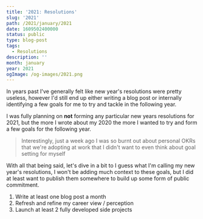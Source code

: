 ```yaml
---
title: '2021: Resolutions'
slug: '2021'
path: /2021/january/2021
date: 1609502400000
status: public
type: blog-post
tags:
  - Resolutions
description: ''
month: january
year: 2021
ogImage: /og-images/2021.png
---
```



In years past I've generally felt like new year's resolutions were pretty
useless, however I'd still end up either writing a blog post or internally
identifying a few goals for me to try and tackle in the following year.

I was fully planning on **not** forming any particular new years resolutions for
2021, but the more I <Link href="/blog/2020/december/2020">wrote about my
2020</Link> the more I wanted to try and form a few goals for the following
year.

> Interestingly, just a week ago I was so burnt out about personal OKRs that
> we're adopting at work that I didn't want to even think about goal setting for
> myself

With all that being said, let's dive in a bit to I guess what I'm calling my new
year's resolutions, I won't be adding much context to these goals, but I did at
least want to publish them somewhere to build up some form of public commitment.

1. Write at least one blog post a month
2. Refresh and refine my career view / perception
3. Launch at least 2 fully developed side projects
